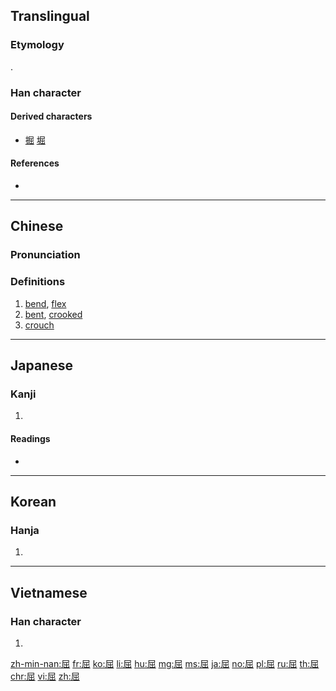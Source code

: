 {{character info/new}}

==Translingual==

===Etymology===
{{Han etyl}}
{{Han simp|𡲶}}.

===Han character===
{{Han char|rn=44|rad=尸|as=05|sn=8|four=77272|canj=SUU|ids=⿸尸出}}

====Derived characters====
* [[掘]] [[堀]]

====References====
* {{Han ref|kx=0301.070|dkj=07669|dj=0597.140|hdz=20970.110|uh=5C48|ud=23624|bh=A97D|bd=43389}}

----

==Chinese==
{{zh-forms}}

===Pronunciation===
{{zh-pron
|m=qū
|c=wat1
|mc=y
|oc=y
|ma=
|cat=v,a
}}

===Definitions===
{{zh-hanzi}}

# [[bend]], [[flex]]
# [[bent]], [[crooked]]
# [[crouch]]

----

==Japanese==

===Kanji===
{{ja-kanji|grade=c|rs=尸05}}

# {{defn|lang=ja|sort=尸05}}

====Readings====
* {{ja-readings|goon=[[くち]] (kuchi), [[ごち]] (gochi)|kanon=[[くつ]] (kutsu)|kun=[[かがむ]] (kagamu), [[かがめる]] (kagameru)}}

----

==Korean==

===Hanja===
{{ko-hanja|hangeul=굴|rv=gul|mr=kul}}

# {{defn|lang=ko|sort=尸05}}

----

==Vietnamese==

===Han character===
{{vi-hantu|[[khuất]], [[quất]]|rs=尸05}}

# {{defn|lang=vi}}

[[zh-min-nan:屈]]
[[fr:屈]]
[[ko:屈]]
[[li:屈]]
[[hu:屈]]
[[mg:屈]]
[[ms:屈]]
[[ja:屈]]
[[no:屈]]
[[pl:屈]]
[[ru:屈]]
[[th:屈]]
[[chr:屈]]
[[vi:屈]]
[[zh:屈]]